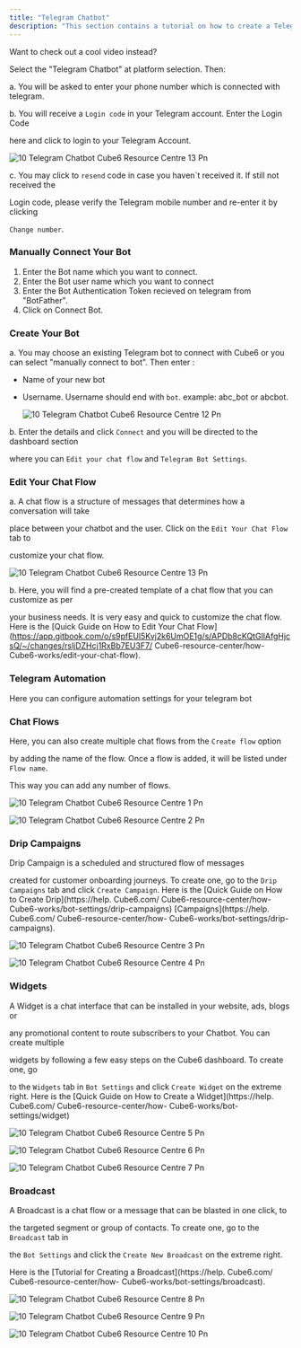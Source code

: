 ```yaml
---
title: "Telegram Chatbot"
description: "This section contains a tutorial on how to create a Telegram Chatbot, edit the bot's chat flow and bot's settings. "
---
```


Want to check out a cool video instead?

Select the "Telegram Chatbot" at platform selection. Then:

a. You will be asked to enter your phone number which is connected with telegram.

b. You will receive a `Login code` in your Telegram account. Enter the Login Code

here and click to login to your Telegram Account.

![10 Telegram Chatbot  Cube6 Resource Centre 13 Pn](/images/how-botpenguin-works/create-newchatbot/10.telegram_chatbot__Cube6_resource_centre-13.png)

c. You may click to `resend` code in case you haven\`t received it. If still not received the

Login code, please verify the Telegram mobile number and re-enter it by clicking

`Change number`.

### **Manually Connect Your Bot**

1. Enter the Bot name which you want to connect.
2. Enter the Bot user name which you want to connect
3. Enter the Bot Authentication Token recieved on telegram from "BotFather".
4. Click on Connect Bot.

### **Create Your Bot**

a. You may choose an existing Telegram bot to connect with  Cube6 or you can select "manually connect to bot". Then enter :

- Name of your new bot
- Username. Username should end with `bot`. example: abc_bot or abcbot.

  ![10 Telegram Chatbot  Cube6 Resource Centre 12 Pn](/images/how-botpenguin-works/create-newchatbot/10.telegram_chatbot__Cube6_resource_centre-11.png)

b. Enter the details and click `Connect` and you will be directed to the dashboard section

where you can `Edit your chat flow` and `Telegram Bot Settings`.

### **Edit Your Chat Flow**

a. A chat flow is a structure of messages that determines how a conversation will take

place between your chatbot and the user. Click on the `Edit Your Chat Flow` tab to

customize your chat flow.

![10 Telegram Chatbot  Cube6 Resource Centre 13 Pn](/images/how-botpenguin-works/create-newchatbot/10.telegram_chatbot__Cube6_resource_centre-12.png)

b. Here, you will find a pre-created template of a chat flow that you can customize as per

your business needs. It is very easy and quick to customize the chat flow. Here is the [Quick Guide on How to Edit Your Chat Flow](https://app.gitbook.com/o/s9pfEUl5Kvj2k6UmOE1g/s/APDb8cKQtGlIAfgHjcsQ/~/changes/rsljDZHcj1RxBb7EU3F7/ Cube6-resource-center/how- Cube6-works/edit-your-chat-flow).

### **Telegram Automation**

Here you can configure automation settings for your telegram bot

### **Chat Flows**

Here, you can also create multiple chat flows from the `Create flow` option

by adding the name of the flow. Once a flow is added, it will be listed under `Flow name`.

This way you can add any number of flows.

![10 Telegram Chatbot  Cube6 Resource Centre 1 Pn](/images/how-botpenguin-works/create-newchatbot/10.telegram_chatbot__Cube6_resource_centre-1.png)

![10 Telegram Chatbot  Cube6 Resource Centre 2 Pn](/images/how-botpenguin-works/create-newchatbot/10.telegram_chatbot__Cube6_resource_centre-2.png)

### **Drip Campaigns**

Drip Campaign is a scheduled and structured flow of messages

created for customer onboarding journeys. To create one, go to the `Drip Campaigns` tab and click `Create Campaign`. Here is the [Quick Guide on How to Create Drip](https://help. Cube6.com/ Cube6-resource-center/how- Cube6-works/bot-settings/drip-campaigns) [Campaigns](https://help. Cube6.com/ Cube6-resource-center/how- Cube6-works/bot-settings/drip-campaigns).

![10 Telegram Chatbot  Cube6 Resource Centre 3 Pn](/images/how-botpenguin-works/create-newchatbot/10.telegram_chatbot__Cube6_resource_centre-3.png)

![10 Telegram Chatbot  Cube6 Resource Centre 4 Pn](/images/how-botpenguin-works/create-newchatbot/10.telegram_chatbot__Cube6_resource_centre-4.png)

### **Widgets**

A Widget is a chat interface that can be installed in your website, ads, blogs or

any promotional content to route subscribers to your Chatbot. You can create multiple

widgets by following a few easy steps on the  Cube6 dashboard. To create one, go

to the `Widgets` tab in `Bot Settings` and click `Create Widget` on the extreme right. Here is the [Quick Guide on How to Create a Widget](https://help. Cube6.com/ Cube6-resource-center/how- Cube6-works/bot-settings/widget)

![10 Telegram Chatbot  Cube6 Resource Centre 5 Pn](/images/how-botpenguin-works/create-newchatbot/10.telegram_chatbot__Cube6_resource_centre-5.png)

![10 Telegram Chatbot  Cube6 Resource Centre 6 Pn](/images/how-botpenguin-works/create-newchatbot/10.telegram_chatbot__ube6_resource_centre-6.png)

![10 Telegram Chatbot  Cube6 Resource Centre 7 Pn](/images/how-botpenguin-works/create-newchatbot/10.telegram_chatbot__Cube6_resource_centre-7.png)

### **Broadcast**

A Broadcast is a chat flow or a message that can be blasted in one click, to

the targeted segment or group of contacts. To create one, go to the `Broadcast` tab in

the `Bot Settings` and click the `Create New Broadcast` on the extreme right.

Here is the [Tutorial for Creating a Broadcast](https://help. Cube6.com/ Cube6-resource-center/how- Cube6-works/bot-settings/broadcast).

![10 Telegram Chatbot  Cube6 Resource Centre 8 Pn](/images/how-botpenguin-works/create-newchatbot/10.telegram_chatbot__Cube6_resource_centre-8.png)

![10 Telegram Chatbot  Cube6 Resource Centre 9 Pn](/images/how-botpenguin-works/create-newchatbot/10.telegram_chatbot__Cube6_resource_centre-9.png)

![10 Telegram Chatbot  Cube6 Resource Centre 10 Pn](/images/how-botpenguin-works/create-newchatbot/10.telegram_chatbot__Cube6_resource_centre-10.png)

  